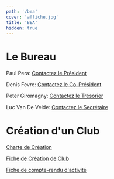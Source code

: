 ```yaml
---
path: '/bea'
cover: 'affiche.jpg'
title: 'BEA'
hidden: true
---
```


# Le Bureau

Paul Pera: [Contactez le Président](mailto:paul.pera@viacesi.fr)

Denis Fevre: [Contactez le Co-Président](mailto:denis.fevre@viacesi.fr)

Peter Giromagny: [Contactez le Trésorier](mailto:peter.giromagny@viacesi.fr)

Luc Van De Velde: [Contactez le Secrétaire](mailto:luc.vandevelde@viacesi.fr)

# Création d'un Club


 <a href="Club/Charte.docx" download>Charte de Création  </a><br />

 <a href="Club/creation.docx" download>Fiche de Création de Club  </a><br />

 <a href="Club/compte-rendu.docx" download>Fiche de compte-rendu d'activité  </a><br />


